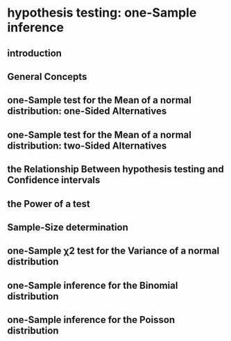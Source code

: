 # hypothesis testing: one-Sample inference

## introduction 

## General Concepts 

## one-Sample test for the Mean of a normal distribution: one-Sided Alternatives 

## one-Sample test for the Mean of a normal distribution: two-Sided Alternatives 

## the Relationship Between hypothesis testing and Confidence intervals 

## the Power of a test 

## Sample-Size determination 

## one-Sample χ2 test for the Variance of a normal distribution 

## one-Sample inference for the Binomial distribution 

## one-Sample inference for the Poisson distribution 
